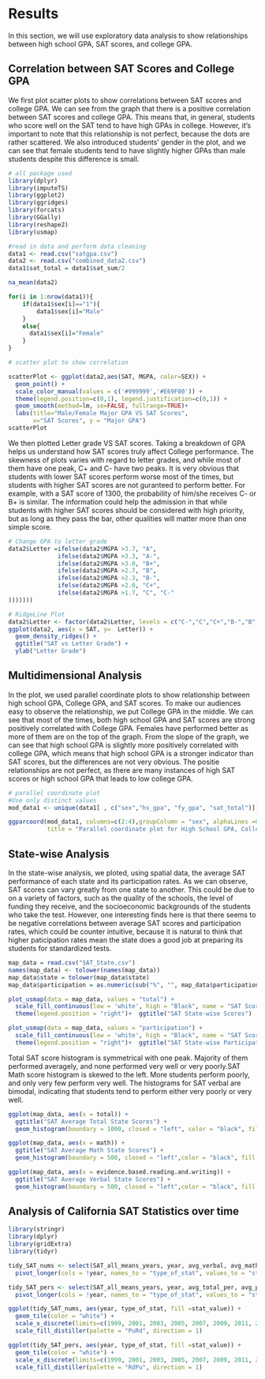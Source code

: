 # Results

In this section, we will use exploratory data analysis to show relationships between high school GPA, SAT scores, and college GPA.

## Correlation between SAT Scores and College GPA

We first plot scatter plots to show correlations between SAT scores and college GPA. We can see from the graph that there is a positive correlation between SAT scores and college GPA. This means that, in general, students who score well on the SAT tend to have high GPAs in college. However, it's important to note that this relationship is not perfect, because the dots are rather scattered. We also introduced students' gender in the plot, and we can see that female students tend to have slightly higher GPAs than male students despite this difference is small.

```r
# all package used
library(dplyr)
library(imputeTS)
library(ggplot2)
library(ggridges)
library(forcats)
library(GGally)
library(reshape2)
library(usmap)

#read in data and perform data cleaning
data1 <- read.csv("satgpa.csv")
data2 <- read.csv("combined_data2.csv")
data1$sat_total = data1$sat_sum/2

na_mean(data2)

for(i in 1:nrow(data1)){
    if(data1$sex[i]=="1"){
        data1$sex[i]="Male"
    }
    else{
      data1$sex[i]="Female"
    }
}

# scatter plot to show correlation

scatterPlot <- ggplot(data2,aes(SAT, MGPA, color=SEX)) + 
  geom_point() + 
  scale_color_manual(values = c('#999999','#E69F00')) + 
  theme(legend.position=c(0,1), legend.justification=c(0,1)) +
  geom_smooth(method=lm, se=FALSE, fullrange=TRUE)+
  labs(title="Male/Female Major GPA VS SAT Scores",
       x="SAT Scores", y = "Major GPA")
scatterPlot
```

We then plotted Letter grade VS SAT scores. Taking a breakdown of GPA helps us understand how SAT scores truly affect College performance. The skewness of plots varies with regard to letter grades, and while most of them have one peak, C+ and C- have two peaks. It is very obvious that students with lower SAT scores perform worse most of the times, but students with higher SAT scores are not guranteed to perform better. For example, with a SAT score of 1300, the probability of him/she receives C- or B+ is similar. The information could help the admission in that while students with higher SAT scores should be considered with high priority, but as long as they pass the bar, other qualities will matter more than one simple score.

```r
# Change GPA to letter grade
data2$Letter =ifelse(data2$MGPA >3.7, "A",
              ifelse(data2$MGPA >3.3, "A-",
              ifelse(data2$MGPA >3.0, "B+",
              ifelse(data2$MGPA >2.7, "B",
              ifelse(data2$MGPA >2.3, "B-",
              ifelse(data2$MGPA >2.0, "C+", 
              ifelse(data2$MGPA >1.7, "C", "C-" 
)))))))

# RidgeLine Plot
data2$Letter <- factor(data2$Letter, levels = c("C-","C","C+","B-","B","B+","A-","A"))
ggplot(data2, aes(x = SAT, y=  Letter)) +
  geom_density_ridges() +
  ggtitle("SAT vs Letter Grade") +
  ylab("Letter Grade")
```

## Multidimensional Analysis

In the plot, we used parallel coordinate plots to show relationship between high school GPA, College GPA, and SAT scores. To make our audiences easy to observe the relationship, we put College GPA in the middle. We can see that most of the times, both high school GPA and SAT scores are strong positively correlated with College GPA. Females have performed better as more of them are on the top of the graph. From the slope of the graph, we can see that high school GPA is slightly more positively correlated with college GPA, which means that high school GPA is a stronger indicator than SAT scores, but the differences are not very obvious. The positie relationships are not perfect, as there are many instances of high SAT scores or high school GPA that leads to low college GPA.

```r
# parallel coordinate plot
#Use only distinct values
mod_data1 <- unique(data1[ , c("sex","hs_gpa", "fy_gpa", "sat_total")])     

ggparcoord(mod_data1, columns=c(2:4),groupColumn = "sex", alphaLines =0.3, scale='uniminmax', boxplot = TRUE,
           title = "Parallel coordinate plot for High School GPA, College GPA, and SAT Scores") + scale_color_brewer(palette = "Set2")

```

## State-wise Analysis

In the state-wise analysis, we ploted, using spatial data, the average SAT performance of each state and its participation rates. As we can observe, SAT scores can vary greatly from one state to another. This could be due to on a variety of factors, such as the quality of the schools, the level of funding they receive, and the socioeconomic backgrounds of the students who take the test. However, one interesting finds here is that there seems to be negative correlations between average SAT scores and participation rates, which could be counter intuitive, because it is natural to think that higher paticipation rates mean the state does a good job at preparing its students for standardized tests.

```r
map_data = read.csv("SAT_State.csv")
names(map_data) <- tolower(names(map_data))
map_data$state = tolower(map_data$state)
map_data$participation = as.numeric(sub("%", "", map_data$participation))

plot_usmap(data = map_data, values = "total") + 
  scale_fill_continuous(low = 'white', high = "Black", name = "SAT Scores", label = scales::comma) + 
  theme(legend.position = "right")+  ggtitle("SAT State-wise Scores")

plot_usmap(data = map_data, values = "participation") + 
  scale_fill_continuous(low = 'white', high = "Black", name = "SAT Scores", label = scales::comma) + 
  theme(legend.position = "right")+  ggtitle("SAT State-wise Participation Rates (%)")
```
Total SAT score histogram is symmetrical with one peak. Majority of them performed averagely, and none performed very well or very poorly.SAT Math score histogram is skewed to the left. More students perform poorly, and only very few perform very well.
The histograms for SAT verbal are bimodal, indicating that students tend to perform either very poorly or very well.

```r
ggplot(map_data, aes(x = total)) +
  ggtitle("SAT Average Total State Scores") +
  geom_histogram(boundary = 1000, closed = "left", color = "black", fill = "#3D6480", binwidth = 50)+ ylab("# of States") + xlab("Range of SAT Total Scores") +xlim(1000, 1350)

ggplot(map_data, aes(x = math)) +
  ggtitle("SAT Average Math State Scores") +
  geom_histogram(boundary = 500, closed = "left",color = "black", fill = "#3D6480", binwidth = 25)+ ylab("# of States") + xlab("Range of SAT Total Scores") +xlim(500, 700)

ggplot(map_data, aes(x = evidence.based.reading.and.writing)) +
  ggtitle("SAT Average Verbal State Scores") +
  geom_histogram(boundary = 500, closed = "left",color = "black", fill = "#3D6480", binwidth = 25)+ ylab("# of States") + xlab("Range of SAT Total Scores")+xlim(500, 675)
```

## Analysis of California SAT Statistics over time
```r
library(stringr)
library(dplyr)
library(gridExtra)
library(tidyr)
```
```r
tidy_SAT_nums <- select(SAT_all_means_years, year, avg_verbal, avg_math, avg_writing) |> 
  pivot_longer(cols = !year, names_to = "type_of_stat", values_to = "stat_value")

tidy_SAT_pers <- select(SAT_all_means_years, year, avg_total_per, avg_per_thresh) |> 
  pivot_longer(cols = !year, names_to = "type_of_stat", values_to = "stat_value")
```

```r
ggplot(tidy_SAT_nums, aes(year, type_of_stat, fill =stat_value)) +   
  geom_tile(color = "white") +  
  scale_x_discrete(limits=c(1999, 2001, 2003, 2005, 2007, 2009, 2011, 2013, 2015)) +
  scale_fill_distiller(palette = "PuRd", direction = 1)

ggplot(tidy_SAT_pers, aes(year, type_of_stat, fill =stat_value)) +   
  geom_tile(color = "white") + 
  scale_x_discrete(limits=c(1999, 2001, 2003, 2005, 2007, 2009, 2011, 2013, 2015)) +
  scale_fill_distiller(palette = "RdPu", direction = 1)
```

